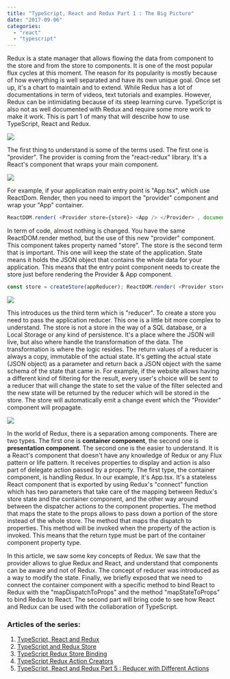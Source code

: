 ```yaml
---
title: "TypeScript, React and Redux Part 1 : The Big Picture"
date: "2017-09-06"
categories: 
  - "react"
  - "typescript"
---
```


Redux is a state manager that allows flowing the data from component to the store and from the store to components. It is one of the most popular flux cycles at this moment. The reason for its popularity is mostly because of how everything is well separated and have its own unique goal. Once set up, it's a chart to maintain and to extend. While Redux has a lot of documentations in term of videos, text tutorials and examples. However, Redux can be intimidating because of its steep learning curve. TypeScript is also not as well documented with Redux and require some more work to make it work. This is part 1 of many that will describe how to use TypeScript, React and Redux.

![](images/SimplifiedReactReduxCycle.png)

The first thing to understand is some of the terms used. The first one is "provider". The provider is coming from the "react-redux" library. It's a React's component that wraps your main component.

![](images/SimplifiedReactRedux.png)

For example, if your application main entry point is "App.tsx", which use ReactDom. Render, then you need to import the "provider" component and wrap your "App" container.

```typescript
ReactDOM.render( <Provider store={store}> <App /> </Provider> , document.getElementById("main")); 
``` 


In term of code, almost nothing is changed. You have the same ReactDOM.render method, but the use of this new "provider" component. This component takes property named "store". The store is the second term that is important. This one will keep the state of the application. State means it holds the JSON object that contains the whole data for your application. This means that the entry point component needs to create the store just before rendering the Provider & App component.

```typescript
const store = createStore(appReducer); ReactDOM.render( <Provider store={store}> <App /> </Provider> , document.getElementById("main")); 
``` 


![](images/ReduxDispatchToStore-1.png)

This introduces us the third term which is "reducer". To create a store you need to pass the application reducer. This one is a little bit more complex to understand. The store is not a store in the way of a SQL database, or a Local Storage or any kind of persistence. It's a place where the JSON will live, but also where handle the transformation of the data. The transformation is where the logic resides. The return values of a reducer is always a copy, immutable of the actual state. It's getting the actual state (JSON object) as a parameter and return back a JSON object with the same schema of the state that came in. For example, if the website allows having a different kind of filtering for the result, every user's choice will be sent to a reducer that will change the state to set the value of the filter selected and the new state will be returned by the reducer which will be stored in the store. The store will automatically emit a change event which the "Provider" component will propagate.

![](images/ReduxStateContainerComponentDispatch-1.png)

In the world of Redux, there is a separation among components. There are two types. The first one is **container component**, the second one is **presentation component**. The second one is the easier to understand. It is a React's component that doesn't have any knowledge of Redux or any Flux pattern or life pattern. It receives properties to display and action is also part of delegate action passed by a property. The first type, the container component, is handling Redux. In our example, it's App.tsx. It's a stateless React component that is exported by using Redux's "connect" function which has two parameters that take care of the mapping between Redux's store state and the container component, and the other way around between the dispatcher actions to the component properties. The method that maps the state to the props allows to pass down a portion of the store instead of the whole store. The method that maps the dispatch to properties. This method will be invoked when the property of the action is invoked. This means that the return type must be part of the container component property type.

In this article, we saw some key concepts of Redux. We saw that the provider allows to glue Redux and React, and understand that components can be aware and not of Redux. The concept of reducer was introduced as a way to modify the state. Finally, we briefly exposed that we need to connect the container component with a specific method to bind React to Redux with the "mapDispatchToProps" and the method "mapStateToProps" to bind Redux to React. The second part will bring code to see how React and Redux can be used with the collaboration of TypeScript.


### Articles of the series:

1. [TypeScript, React and Redux](http://patrickdesjardins.com/blog/typescript-react-and-redux-part-1-the-big-picture)
2. [TypeScript and Redux Store](http://patrickdesjardins.com/blog/typescript-react-and-redux-part-2-creating-the-store-and-the-reducer)
3. [TypeScript Redux Store Binding](http://patrickdesjardins.com/blog/typescript-react-and-redux-part-3-binding-the-store-and-component)
4. [TypeScript Redux Action Creators](http://patrickdesjardins.com/blog/typescript-react-and-redux-part-4-multiple-returns-from-action-creator)
5. [TypeScript, React and Redux Part 5 : Reducer with Different Actions](http://patrickdesjardins.com/blog/typescript-react-and-redux-part-5-reducer-with-different-actions)
